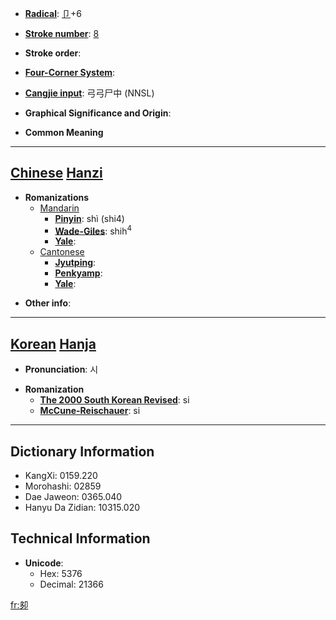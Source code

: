 * '''[[Wiktionary:Chinese radical index| Radical]]''': [[Wiktionary:Chinese radical index 卩|卩]]+6

* '''[[Wiktionary:Chinese total strokes index|Stroke number]]''': [[Wiktionary:Chinese total strokes index 8|8]]

* '''Stroke order''': 

* '''[[Wiktionary:Chinese four corner index|Four-Corner System]]''': 

* '''[[Wiktionary:Chinese Cangjie index|Cangjie input]]''': 弓弓尸中 (NNSL)

* '''Graphical Significance and Origin''': 

* '''Common Meaning'''

----

== [[Chinese]] [[Hanzi]] ==

* '''Romanizations'''
** [[Mandarin]]
*** '''[[Pinyin]]''': shì (shi4)
*** '''[[Wade-Giles]]''': shih<sup>4</sup>
*** '''[[Yale]]''': 
**[[Cantonese]]
***'''[[Jyutping]]''':
***'''[[Penkyamp]]''': 
***'''[[Yale]]''': 

* '''Other info''': 

----

== [[Korean]] [[Hanja]] ==

* '''Pronunciation''': 시

* '''Romanization'''
** '''[[The 2000 South Korean Revised Romanization|The 2000 South Korean Revised]]''': si
** '''[[McCune-Reischauer]]''': si

----

== Dictionary Information ==

* KangXi: 0159.220
* Morohashi: 02859
* Dae Jaweon: 0365.040
* Hanyu Da Zidian: 10315.020

== Technical Information ==

* '''Unicode''':
** Hex: 5376
** Decimal: 21366

[[fr:卶]]